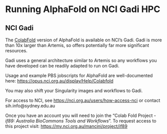 # Running AlphaFold on NCI Gadi HPC

## NCI Gadi

The [ColabFold](https://github.com/sokrypton/ColabFold) version of AlphaFold is available on NCI's Gadi.
Gadi is more than 10x larger than Artemis, so offers potentially far more significant resources.

Gadi uses a general architecture similar to Artemis so any workflows you have developed can be readily adapted to run on Gadi.

Usage and example PBS jobscripts for AlphaFold are well-documented here:
[https://opus.nci.org.au/display/Help/Colabfold](https://opus.nci.org.au/display/Help/Colabfold)

You may also shift your Singularity images and workflows to Gadi.

For access to NCI, see [https://nci.org.au/users/how-access-nci](https://nci.org.au/users/how-access-nci) or contact sih.info@sydney.edu.au

Once you have an account you will need to join the "Colab Fold Project - *if89: Australia BioCommons Tools and Workflows*".
To request access to this project visit: [https://my.nci.org.au/mancini/project/if89](https://my.nci.org.au/mancini/project/if89)
